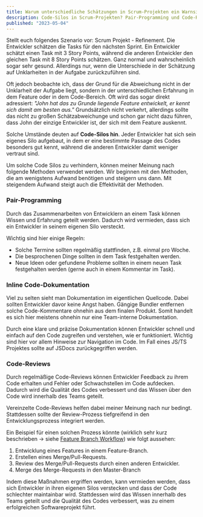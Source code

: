 ```yaml
---
title: Warum unterschiedliche Schätzungen in Scrum-Projekten ein Warnsignal sein können
description: Code-Silos in Scrum-Projekten? Pair-Programming und Code-Reviews helfen, Wissen zu teilen
published: "2023-05-04"
---
```


Stellt euch folgendes Szenario vor: Scrum Projekt - Refinement. Die Entwickler schätzen die Tasks für den nächsten Sprint. Ein Entwickler schätzt einen Task mit 3 Story Points, während die anderen Entwickler den gleichen Task mit 8 Story Points schätzen. Ganz normal und wahrscheinlich sogar sehr gesund. Allerdings nur, wenn die Unterschiede in der Schätzung auf Unklarheiten in der Aufgabe zurückzuführen sind.

Oft jedoch beobachte ich, dass der Grund für die Abweichung nicht in der Unklarheit der Aufgabe liegt, sondern in der unterschiedlichen Erfahrung in dem Feature oder in dem Code-Bereich. Oft wird das sogar direkt adressiert: _"John hat das zu Grunde liegende Feature entwickelt, er kennt sich damit am besten aus."_ Grundsätzlich nicht verkehrt, allerdings sollte das nicht zu großen Schätzabweichunge und schon gar nicht dazu führen, dass John der einzige Entwickler ist, der sich mit dem Feature auskennt. 

Solche Umstände deuten auf **Code-Silos hin**. Jeder Entwickler hat sich sein eigenes Silo aufgebaut, in dem er eine bestimmte Passage des Codes besonders gut kennt, während die anderen Entwickler damit weniger vertraut sind.

Um solche Code Silos zu verhindern, können meiner Meinung nach folgende Methoden verwendet werden. Wir beginnen mit den Methoden, die am wenigstens Aufwand benötigen und steigern uns dann. Mit steigendem Aufwand steigt auch die Effektivität der Methoden.

### Pair-Programming

Durch das Zusammenarbeiten von Entwicklern an einem Task können Wissen und Erfahrung geteilt werden. Dadurch wird vermieden, dass sich ein Entwickler in seinem eigenen Silo versteckt.

Wichtig sind hier einige Regeln:

- Solche Termine sollten regelmäßig stattfinden, z.B. einmal pro Woche.
- Die besprochenen Dinge sollten in dem Task festgehalten werden.
- Neue Ideen oder gefundene Probleme sollten in einem neuen Task festgehalten werden (gerne auch in einem Kommentar im Task).

### Inline Code-Dokumentation

Viel zu selten sieht man Dokumentation im eigentlichen Quellcode. Dabei sollten Entwickler davor keine Angst haben. Gängige Bundler entfernen solche Code-Kommentare ohnehin aus dem finalen Produkt. Somit handelt es sich hier meistens ohnehin nur eine Team-interne Dokumentation.

Durch eine klare und präzise Dokumentation können Entwickler schnell und einfach auf den Code zugreifen und verstehen, wie er funktioniert. Wichtig sind hier vor allem Hinweise zur Navigation im Code. Im Fall eines JS/TS Projektes sollte auf JSDocs zurückgegriffen werden.

### Code-Reviews

Durch regelmäßige Code-Reviews können Entwickler Feedback zu ihrem Code erhalten und Fehler oder Schwachstellen im Code aufdecken. Dadurch wird die Qualität des Codes verbessert und das Wissen über den Code wird innerhalb des Teams geteilt.

Vereinzelte Code-Reviews helfen dabei meiner Meinung nach nur bedingt. Stattdessen sollte der Review-Prozess tiefgreifend in den Entwicklungsprozess integriert werden.

Ein Beispiel für einen solchen Prozess könnte (wirklich sehr kurz beschrieben → siehe [Feature Branch Workflow](https://infos.seibert-media.net/display/Productivity/Git-Workflows+-+Der+Feature-Branch-Workflow)) wie folgt aussehen:

1. Entwicklung eines Features in einem Feature-Branch.
2. Erstellen eines Merge/Pull-Requests.
3. Review des Merge/Pull-Requests durch einen anderen Entwickler.
4. Merge des Merge-Requests in den Master-Branch

Indem diese Maßnahmen ergriffen werden, kann vermieden werden, dass sich Entwickler in ihren eigenen Silos verstecken und dass der Code schlechter maintainbar wird. Stattdessen wird das Wissen innerhalb des Teams geteilt und die Qualität des Codes verbessert, was zu einem erfolgreichen Softwareprojekt führt.
